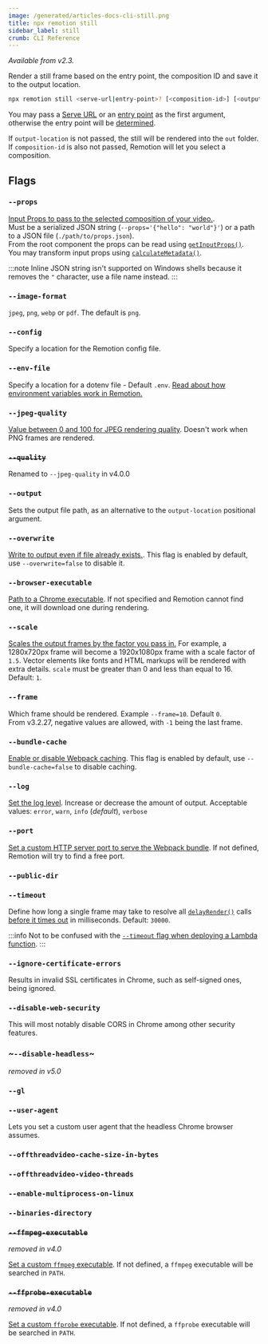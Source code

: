 ```yaml
---
image: /generated/articles-docs-cli-still.png
title: npx remotion still
sidebar_label: still
crumb: CLI Reference
---
```


_Available from v2.3._

Render a still frame based on the entry point, the composition ID and save it to the output location.

```bash
npx remotion still <serve-url|entry-point>? [<composition-id>] [<output-location>]
```

You may pass a [Serve URL](/docs/terminology/serve-url) or an [entry point](/docs/terminology/entry-point) as the first argument, otherwise the entry point will be [determined](/docs/terminology/entry-point#which-entry-point-is-being-used).

If `output-location` is not passed, the still will be rendered into the `out` folder.  
If `composition-id` is also not passed, Remotion will let you select a composition.

## Flags

### `--props`

[Input Props to pass to the selected composition of your video.](/docs/passing-props#passing-input-props-in-the-cli).  
Must be a serialized JSON string (`--props='{"hello": "world"}'`) or a path to a JSON file (`./path/to/props.json`).  
From the root component the props can be read using [`getInputProps()`](/docs/get-input-props).  
You may transform input props using [`calculateMetadata()`](/docs/calculate-metadata).

:::note
Inline JSON string isn't supported on Windows shells because it removes the `"` character, use a file name instead.
:::

### `--image-format`

`jpeg`, `png`, `webp` or `pdf`. The default is `png`.

### `--config`

Specify a location for the Remotion config file.

### `--env-file`

Specify a location for a dotenv file - Default `.env`. [Read about how environment variables work in Remotion.](/docs/env-variables)

### `--jpeg-quality` <AvailableFrom v="4.0.0" />

[Value between 0 and 100 for JPEG rendering quality](/docs/config#setjpegquality). Doesn't work when PNG frames are rendered.

### ~~`--quality`~~ <AvailableFrom v="1.4.0" />

Renamed to `--jpeg-quality` in v4.0.0

### `--output` <AvailableFrom v="4.0.0" />

Sets the output file path, as an alternative to the `output-location` positional argument.

### `--overwrite`

[Write to output even if file already exists.](/docs/config#setoverwriteoutput). This flag is enabled by default, use `--overwrite=false` to disable it.

### `--browser-executable`

[Path to a Chrome executable](/docs/config#setbrowserexecutable). If not specified and Remotion cannot find one, it will download one during rendering.

### `--scale`

[Scales the output frames by the factor you pass in.](/docs/scaling) For example, a 1280x720px frame will become a 1920x1080px frame with a scale factor of `1.5`. Vector elements like fonts and HTML markups will be rendered with extra details. `scale` must be greater than 0 and less than equal to 16. Default: `1`.

### `--frame`

Which frame should be rendered. Example `--frame=10`. Default `0`.  
From v3.2.27, negative values are allowed, with `-1` being the last frame.

### `--bundle-cache`

[Enable or disable Webpack caching](/docs/config#setcachingenabled). This flag is enabled by default, use `--bundle-cache=false` to disable caching.

### `--log`

[Set the log level](/docs/config#setlevel). Increase or decrease the amount of output. Acceptable values: `error`, `warn`, `info` (_default_), `verbose`

### `--port`

[Set a custom HTTP server port to serve the Webpack bundle](/docs/config#setport). If not defined, Remotion will try to find a free port.

### `--public-dir`<AvailableFrom v="3.2.13" />

<Options id="public-path" />

### `--timeout`

Define how long a single frame may take to resolve all [`delayRender()`](/docs/delay-render) calls [before it times out](/docs/timeout) in milliseconds. Default: `30000`.

:::info
Not to be confused with the [`--timeout` flag when deploying a Lambda function](/docs/lambda/cli/functions#--timeout).
:::

### `--ignore-certificate-errors`<AvailableFrom v="2.6.5" />

Results in invalid SSL certificates in Chrome, such as self-signed ones, being ignored.

### `--disable-web-security`<AvailableFrom v="2.6.5" />

This will most notably disable CORS in Chrome among other security features.

### ~`--disable-headless`~<AvailableFrom v="2.6.5" />

_removed in v5.0_

### `--gl`

<Options id="gl" cli />

### `--user-agent`<AvailableFrom v="3.3.83"/>

Lets you set a custom user agent that the headless Chrome browser assumes.

### `--offthreadvideo-cache-size-in-bytes`<AvailableFrom v="4.0.23"/>

<Options id="offthreadvideo-cache-size-in-bytes" />

### `--offthreadvideo-video-threads`<AvailableFrom v="4.0.261"/>

<Options id="offthreadvideo-video-threads" />

### `--enable-multiprocess-on-linux`<AvailableFrom v="4.0.42"/>

<Options cli id="enable-multiprocess-on-linux" />

### `--binaries-directory`<AvailableFrom v="4.0.120" />

<Options cli id="binaries-directory" />

### ~~`--ffmpeg-executable`~~

_removed in v4.0_

[Set a custom `ffmpeg` executable](/docs/config#setffmpegexecutable). If not defined, a `ffmpeg` executable will be searched in `PATH`.

### ~~`--ffprobe-executable`~~

_removed in v4.0_

[Set a custom `ffprobe` executable](/docs/config#setffprobeexecutable). If not defined, a `ffprobe` executable will be searched in `PATH`.
